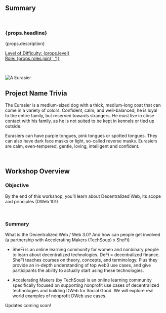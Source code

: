 ## Summary

<br />

<h3>{props.headline}</h3>
<p>{props.description}</p>

<p>
  <u>
    Level of Difficulty: <span>{props.level}</span>
    <br />
    Role: <span>{props.roles.join(', ')}</span>
  </u>
</p>

<br />

<p align="center">

![A Eurasier](./assets/Eurasier.png)

</p>

## Project Name Trivia

The Eurasier is a medium-sized dog with a thick, medium-long coat that can come in a variety of colors. Confident, calm, and well-balanced, he is loyal to the entire family, but reserved towards strangers. He must live in close contact with his family, as he is not suited to be kept in kennels or tied up outside. 

Eurasiers can have purple tongues, pink tongues or spotted tongues. They can also have dark face masks or light, so-called reverse masks. Eurasiers are calm, even-tempered, gentle, loving, intelligent and confident.  


<br />

## Workshop Overview

### Objective

By the end of this workshop, you’ll learn about Decentralized Web, its scope and principles (DWeb 101)

<br />

### Summary

What is the Decentralized Web / Web 3.0? And how can people get involved (a partnership with Accelerating Makers (TechSoup) x SheFi)
- SheFi is an online learning community for women and nonbinary people to learn about decentralized technologies. DeFi = decentralized finance. SheFi teaches courses on theory, concepts, and terminology. Plus they provide an in-depth understanding of top web3 use cases, and give participants the ability to actually start using these technologies.

- Accelerating Makers (by TechSoup) is an online learning community specifically focused on supporting nonprofit use cases of decentralized technologies and building DWeb for Social Good. We will explore real world examples of nonprofit DWeb use cases.

Updates coming soon!

